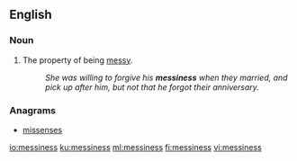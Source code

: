 ==English==
===Noun===
{{en-noun|-}}

#The property of being [[messy]].
#:''She was willing to forgive his '''messiness''' when they married, and pick up after him, but not that he forgot their anniversary.''

===Anagrams===
* [[missenses#English|missenses]]

[[io:messiness]]
[[ku:messiness]]
[[ml:messiness]]
[[fi:messiness]]
[[vi:messiness]]
